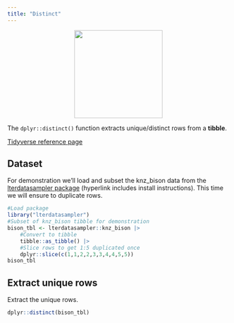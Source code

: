 ```yaml
---
title: "Distinct"
---
```


<center>
![](images/dplyr_distinct.png){style="width:200px"}
</center>

The `dplyr::distinct()` function extracts unique/distinct rows from a __tibble__.

[Tidyverse reference page](https://dplyr.tidyverse.org//reference/distinct.html)

## Dataset

For demonstration we’ll load and subset the knz_bison data from the [lterdatasampler package](/datasets/lterdatasampler.qmd) (hyperlink includes install instructions). This time we will ensure to duplicate rows.

```r
#Load package
library("lterdatasampler")
#Subset of knz_bison tibble for demonstration
bison_tbl <- lterdatasampler::knz_bison |>
    #Convert to tibble
    tibble::as_tibble() |>
    #Slice rows to get 1:5 duplicated once
    dplyr::slice(c(1,1,2,2,3,3,4,4,5,5))
bison_tbl
```

## Extract unique rows

Extract the unique rows.

```r
dplyr::distinct(bison_tbl)
```

